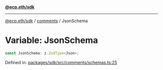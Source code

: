 [**@ecp.eth/sdk**](../../index.mdx)

***

[@ecp.eth/sdk](/sdk-reference/index.mdx) / [comments](/sdk-reference/comments/index.mdx) / JsonSchema

# Variable: JsonSchema

```ts
const JsonSchema: z.ZodType<Json>;
```

Defined in: [packages/sdk/src/comments/schemas.ts:25](https://github.com/ecp-eth/comments-monorepo/blob/main/packages/sdk/src/comments/schemas.ts#L25)
